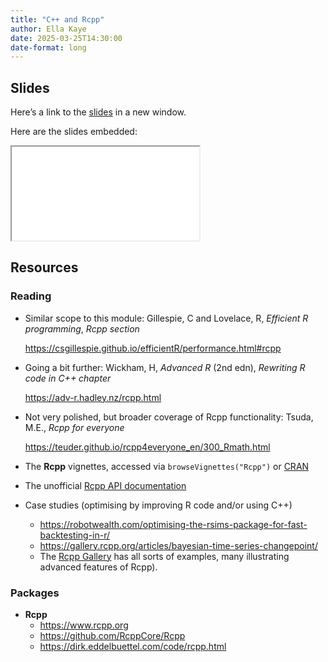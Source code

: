 ```yaml
---
title: "C++ and Rcpp"
author: Ella Kaye
date: 2025-03-25T14:30:00
date-format: long
---
```


## Slides

Here's a link to the [slides](/slides/07-r-with-cpp/index.qmd){target="_blank"} in a new window. 

Here are the slides embedded:

<iframe class="slide-deck ar3x2" src="/slides/07-r-with-cpp/index.html" title="07-r-with-cpp slides">
</iframe>

## Resources

### Reading

- Similar scope to this module: Gillespie, C and Lovelace, R, _Efficient R programming_, _Rcpp section_ 

  <https://csgillespie.github.io/efficientR/performance.html#rcpp>

- Going a bit further: Wickham, H, _Advanced R_ (2nd edn), _Rewriting R code in C++ chapter_ 

  <https://adv-r.hadley.nz/rcpp.html>

- Not very polished, but broader coverage of Rcpp functionality: Tsuda, M.E., _Rcpp for everyone_
  
  <https://teuder.github.io/rcpp4everyone_en/300_Rmath.html>

- The **Rcpp** vignettes, accessed via `browseVignettes("Rcpp")` or [CRAN](https://CRAN.R-project.org/package=Rcpp)

- The unofficial [Rcpp API documentation](https://thecoatlessprofessor.com/programming/cpp/unofficial-rcpp-api-documentation)

- Case studies (optimising by improving R code and/or using C++)
  - <https://robotwealth.com/optimising-the-rsims-package-for-fast-backtesting-in-r/>
  - <https://gallery.rcpp.org/articles/bayesian-time-series-changepoint/>
  - The [Rcpp Gallery](https://gallery.rcpp.org/) has all sorts of examples, many illustrating advanced features of Rcpp).

### Packages

- **Rcpp**
  - <https://www.rcpp.org>
  - <https://github.com/RcppCore/Rcpp>
  - <https://dirk.eddelbuettel.com/code/rcpp.html>
  

